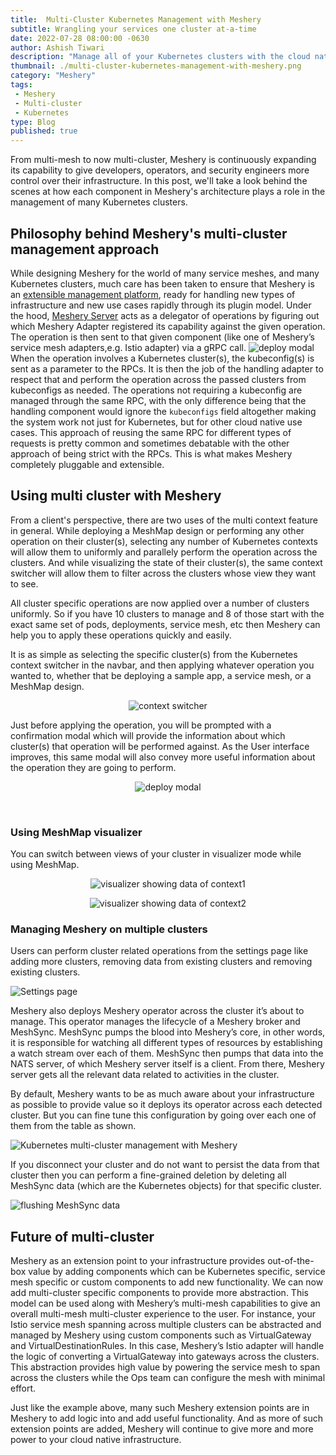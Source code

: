 ```yaml
---
title:  Multi-Cluster Kubernetes Management with Meshery
subtitle: Wrangling your services one cluster at-a-time
date: 2022-07-28 08:00:00 -0630
author: Ashish Tiwari
description: "Manage all of your Kubernetes clusters with the cloud native management plane, Meshery. Learn how Meshery makes connecting, discovering, and configuring multiple clusters a breeze."
thumbnail: ./multi-cluster-kubernetes-management-with-meshery.png
category: "Meshery"
tags:
 - Meshery
 - Multi-cluster
 - Kubernetes
type: Blog
published: true
---
```



<BlogWrapper>

<div class="intro">
<p>
From multi-mesh to now multi-cluster, <Link to="/meshery">Meshery</Link> is continuously expanding its capability to give developers, operators, and security engineers more control over their infrastructure. In this post, we'll take a look behind the scenes at how each component in Meshery's architecture plays a role in the management of many Kubernetes clusters.
</p>
</div>

## Philosophy behind Meshery's multi-cluster management approach

While designing Meshery for the world of many service meshes, and many Kubernetes clusters, much care has been taken to ensure that Meshery is an <a href="https://docs.meshery.io/extensibility">extensible management platform</a>, ready for handling new types of infrastructure and new use cases rapidly through its plugin model. Under the hood, <a href="https://docs.meshery.io">Meshery Server</a> acts as a delegator of operations by figuring out which Meshery Adapter registered its capability against the given operation. The operation is then sent to that given component (like one of Meshery’s service mesh adapters,e.g. Istio adapter) via a gRPC call. <img src={CoreArch} alt="deploy modal"  class="image-right" /> When the operation involves a Kubernetes cluster(s), the kubeconfig(s) is sent as a parameter to the RPCs. It is then the job of the handling adapter to respect that and perform the operation across the passed clusters from kubeconfigs as needed. The operations not requiring a kubeconfig are managed through the same RPC, with the only difference being that the handling component would ignore the `kubeconfigs` field altogether making the system work not just for Kubernetes, but for other cloud native use cases. This approach of reusing the same RPC for different types of requests is pretty common and sometimes debatable with the other approach of being strict with the RPCs. This is what makes Meshery completely pluggable and extensible.

## Using multi cluster with Meshery
From a client's perspective, there are two uses of the multi context feature in general. While deploying a <Link to="/meshmap">MeshMap</Link> design or performing any other operation on their cluster(s), selecting any number of Kubernetes contexts will allow them to uniformly and parallely perform the operation across the clusters. And while visualizing the state of their cluster(s), the same context switcher will allow them to filter across the clusters whose view they want to see.


All cluster specific operations are now applied over a number of clusters uniformly. So if you have 10 clusters to manage and 8 of those start with the exact same set of pods, deployments, service mesh, etc then <Link to="/meshery">Meshery</Link> can help you to apply these operations quickly and easily.


It is as simple as selecting the specific cluster(s) from the Kubernetes context switcher in the navbar, and then applying whatever operation you wanted to, whether that be deploying a sample app, a service mesh, or a <Link to="/meshmap">MeshMap</Link> design.

<p align="center">
  <img src={Switcher} alt="context switcher" class="image-center-shadow" />
</p>

Just before applying the operation, you will be prompted with a confirmation modal which will provide the information about which cluster(s) that operation will be performed against. As the User interface improves, this same modal will also convey more useful information about the operation they are going to perform.

<p align="center">
  <img src={Deploy} alt="deploy modal"  class="image-center-shadow" />
</p>


<br/>

### Using MeshMap visualizer
You can switch between views of your cluster in visualizer mode while using <Link to="/meshmap">MeshMap</Link>.

<p align="center">
  <img src={Cluster2} alt="visualizer showing data of context1" class="slides-right" />
</p>
<p align="center">
  <img src={Cluster1} alt="visualizer showing data of context2" class="slides-left" />
</p>


### Managing Meshery on multiple clusters

Users can perform cluster related operations from the settings page like adding more clusters, removing data from existing clusters and removing existing clusters.

<img src={Settings} alt="Settings page" class="slides-right" />

Meshery also deploys Meshery operator across the cluster it’s about to manage. This operator manages the lifecycle of a Meshery broker and MeshSync. MeshSync pumps the blood into Meshery’s core, in other words, it is responsible for watching all different types of resources by establishing a watch stream over each of them. MeshSync then pumps that data into the NATS server, of which Meshery server itself is a client. From there, Meshery server gets all the relevant data related to activities in the cluster.

By default, <Link to="/meshery">Meshery</Link> wants to be as much aware about your infrastructure as possible to provide value so it deploys its operator across each detected cluster. But you can fine tune this configuration by going over each one of them from the table as shown.

<img src={Cluster} alt="Kubernetes multi-cluster management with Meshery" class="image-center-shadow" />

If you disconnect your cluster and do not want to persist the data from that cluster then you can perform a fine-grained deletion by deleting all MeshSync data (which are the Kubernetes objects) for that specific cluster.
 
<img src={Flush} alt="flushing MeshSync data"  class="image-center-shadow" />





## Future of multi-cluster

Meshery as an extension point to your infrastructure provides out-of-the-box value by adding components which can be Kubernetes specific, service mesh specific or custom components to add new functionality. We can now add multi-cluster specific components to provide more abstraction. This model can be used along with Meshery’s multi-mesh capabilities to give an overall multi-mesh multi-cluster experience to the user. For instance, your Istio service mesh spanning across multiple clusters can be abstracted and managed by Meshery using custom components such as VirtualGateway and VirtualDestinationRules. In this case, Meshery’s Istio adapter will handle the logic of converting a VirtualGateway into gateways across the clusters. This abstraction provides high value by powering the service mesh to span across the clusters while the Ops team can configure the mesh with minimal effort.


Just like the example above, many such Meshery extension points are in Meshery to add logic into and add useful functionality. And as more of such extension points are added, Meshery will continue to give more and more power to your cloud native infrastructure.
</BlogWrapper>